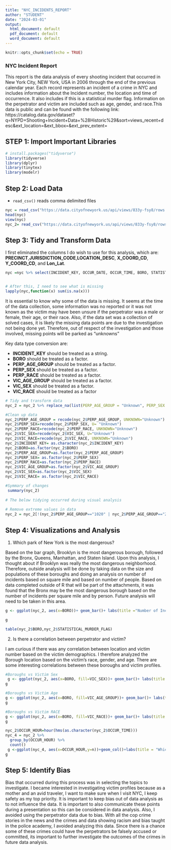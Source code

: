 ---
title: "NYC_INCIDENTS_REPORT"
author: "STUDENT"
date: "2024-03-01"
output:
  html_document: default
  pdf_document: default
  word_document: default
---

```{r setup, include=FALSE}
knitr::opts_chunk$set(echo = TRUE)
```

### NYC Incident Report

This report is the data analysis of every shooting incident that occurred in New York City, NEW York, USA in 2006 through the end of the previous calendar year. Each record represents an incident of a crime in NYC and includes information about the Incident number, the location and time of occurrence. It also includes if this is a statistical murder flag. Information on the perpetrator and victim are included such as age, gender, and race.This data is public and can be found with the following link: https://catalog.data.gov/dataset?q=NYPD+Shooting+Incident+Data+%28Historic%29&sort=views_recent+desc&ext_location=&ext_bbox=&ext_prev_extent=



## STEP 1: Import Important Libraries
```{r library, message=FALSE, warning=FALSE}
# install.packages("tidyverse")
library(tidyverse)
library(dplyr)
library(tinytex)
library(modelr)
```

## Step 2: Load Data

* `read_csv()` reads comma delimited files

```{r load}
nyc = read_csv("https://data.cityofnewyork.us/api/views/833y-fsy8/rows.csv?accessType=DOWNLOAD")
head(nyc)
view(nyc)
nyc_2= read_csv("https://data.cityofnewyork.us/api/views/833y-fsy8/rows.csv?accessType=DOWNLOAD")
```



## Step 3: Tidy and Transform Data

I first eliminated the columns I do wish to use for this analysis, which are: **PRECINCT**,**JURISDICTION_CODE**,**LOCATION_DESC**, **X_COORD_CD**, **Y_COORD_CD**, and **Lon_Lat**. 

```{r}
nyc =nyc %>% select(INCIDENT_KEY, OCCUR_DATE, OCCUR_TIME, BORO, STATISTICAL_MURDER_FLAG, PERP_AGE_GROUP, PERP_SEX, PERP_RACE, VIC_AGE_GROUP,VIC_SEX, VIC_RACE,Latitude, Longitude) 


# After this, I need to see what is missing
lapply(nyc,function(x) sum(is.na(x)))
```

It is essential to know why some of the data is missing. It seems at the time of the data collection, some information was no reported or it was not known as the victim may have been unsure if the perpetrator was a male or female, their age, or their race. Also, if the data set was a collection of solved cases, it is likely the missing data points are due to the investigation not being done yet. Therefore, out of respect of the investigation and those involved, missing points will be parked as "unknowns"

Key data type conversion are:

* **INCIDENT_KEY** should be treated as a string.
* **BORO** should be treated as a factor.
* **PERP_AGE_GROUP** should be treated as a factor.
* **PERP_SEX** should be treated as a factor.
* **PERP_RACE** should be treated as a factor.
* **VIC_AGE_GROUP** should be treated as a factor.
* **VIC_SEX** should be treated as a factor.
* **VIC_RACE** should be treated as a factor
```{r}
# Tidy and transform data
nyc_2 = nyc_2 %>% replace_na(list(PERP_AGE_GROUP = "Unknown", PERP_SEX = "Unknown", PERP_RACE= "Unknown"))

#Clean up data
nyc_2$PERP_AGE_GROUP = recode(nyc_2$PERP_AGE_GROUP, UNKNOWN="Unknown")
nyc_2$PERP_SEX=recode(nyc_2$PERP_SEX, U= "Unknown")
nyc_2$PERP_RACE=recode(nyc_2$PERP_RACE, UNKNOWN="Unknown")
nyc_2$VIC_SEX=recode(nyc_2$VIC_SEX, U="Unknown")
nyc_2$VIC_RACE=recode(nyc_2$VIC_RACE, UNKNOWN="Unknown")
nyc_2$INCIDENT_KEY= as.character(nyc_2$INCIDENT_KEY)
nyc_2$BORO=as.factor(nyc_2$BORO)
nyc_2$PERP_AGE_GROUP=as.factor(nyc_2$PERP_AGE_GROUP)
nyc_2$PERP_SEX= as.factor(nyc_2$PERP_SEX)
nyc_2$PERP_RACE=as.factor(nyc_2$PERP_RACE)
nyc_2$VIC_AGE_GROUP=as.factor(nyc_2$VIC_AGE_GROUP)
nyc_2$VIC_SEX=as.factor(nyc_2$VIC_SEX)
nyc_2$VIC_RACE= as.factor(nyc_2$VIC_RACE)

#Symmary of changes
 summary(nyc_2)
 
# The below tidying occurred during visual analysis 
 
# Remove extreme values in data
nyc_2 = nyc_2[!(nyc_2$PERP_AGE_GROUP=="1020" | nyc_2$PERP_AGE_GROUP=="224" | nyc_2$PERP_AGE_GROUP=="940"),]


```


## Step 4:  Visualizations and Analysis


1. Which park of New York is the most dangerous? 

Based on the  bar graph, Brooklyn is the most dangerous borough, followed by the Bronx, Queens, Manhattan, and Staten Island. Upon this analysis, I thought about if Brooklyn was really the most dangerous neighborhood. Therefore, outside analysis will be done by taking data on the size and populations of these boroughs and doing an analysis on number of incidents based on square mile and based on number of people. Based on data completed outside of R that will be part of the attachments, it was found that the Bronx may be the most dangerous borough based on the number of incidents per square mile and by person. Future analysis will need to be taken in this area. 

```{r}
g <- ggplot(nyc_2, aes(x=BORO))+ geom_bar()+ labs(title ="Number of Incidents in Different Boroughs of NYC", x="Boroughs of NYC", y="Number of Incidents")+theme_classic()

g
```

```{r}
table(nyc_2$BORO,nyc_2$STATISTICAL_MURDER_FLAG)

```


2. Is there a correlation between perpetrator and victim?

I am curious if there was any correlation between location and victim number based on the victim demographics. I therefore analyzed the Borough location based on the victim's race, gender, and age. There are some interesting correlations between these boroughs and victim profiles. 

```{r}
#Boroughs vs Victim Sex
 g <- ggplot(nyc_2, aes(x=BORO, fill=VIC_SEX))+ geom_bar()+ labs(title ="Number of Victims in Different Boroughs of NYC", x="Boroughs of NYC", y="Number of Victims")+theme_classic()
g
```

```{r}
#Boroughs vs Victim Age
g <- ggplot(nyc_2, aes(x=BORO, fill=VIC_AGE_GROUP))+ geom_bar()+ labs(title ="Number of Victims in Different Boroughs of NYC", x="Boroughs of NYC", y="Number of Victims")+theme_classic()
g
```

```{r}
#Boroughs vs Victim RACE
g <- ggplot(nyc_2, aes(x=BORO, fill=VIC_RACE))+ geom_bar()+ labs(title ="Number of Victims in Different Boroughs of NYC", x="Boroughs of NYC", y="Number of Victims")+theme_classic()
g
```

```{r message=FALSE, warning=FALSE}

nyc_2$OCCUR_HOUR=hour(hms(as.character(nyc_2$OCCUR_TIME)))
nyc_4 = nyc_2 %>%
  group_by(OCCUR_HOUR) %>%
  count()
 g <-ggplot(nyc_4, aes(x=OCCUR_HOUR,y=n))+geom_col()+labs(title = "Which time of the day is the safest to see NYC", x ="Past CRIME HOUR OCCURANCE", y = "Frequency")+theme_classic()
g

```
## Step 5: Identify Bias

Bias that occurred during this process was in selecting the topics to investigate. I became interested in investigating victim profiles because as a mother and an avid traveler, I want to make sure when I visit NYC, I keep safety as my top priority. It is important to keep bias out of data analysis as to not influence the data. It is important to also communicate these points during a presentation so this can be considered in data analysis. Also, I avoided using the perpetrator data due to bias. With all the cop crime stories in the news and the crimes and data showing racism and bias taught in the police academy, I avoided analyzing this data. Since there is a chance some of these crimes could have the perpetrators be falsely accused or committed, its important to further investigate the outcomes of the crimes in future data analysis. 

